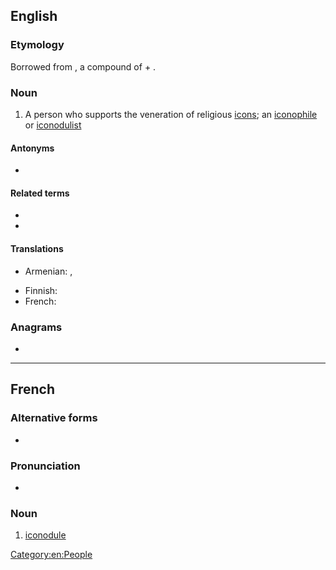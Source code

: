 ==English==
{{wikipedia}}

===Etymology===
Borrowed from {{bor|en|grc|εἰκονόδουλος}}, a compound of {{m|grc|εἰκών||likeness, image, portrait}} + {{m|grc|δοῦλος||slave}}.

===Noun===
{{en-noun}}

# A person who supports the veneration of religious [[icon]]s; an [[iconophile]] or [[iconodulist]]

====Antonyms====
* {{l|en|iconoclast}}

====Related terms====
* {{l|en|iconodulism}}
* {{l|en|iconodulist}}

====Translations====
{{trans-top|person who supports the veneration of religious icons}}
* Armenian: {{t+|hy|պատկերապաշտ}}, {{t|hy|պատկերահարգ}}
{{trans-mid}}
* Finnish: {{t-needed|fi}}
* French: {{t+|fr|iconodule|m}}
{{trans-bottom}}

===Anagrams===
* {{anagrams|en|a=cdeilnoou|leuconoid}}

[[Category:en:People]]

----

==French==

===Alternative forms===
* {{alter|fr|iconodoule}}

===Pronunciation===
* {{fr-IPA}}

===Noun===
{{fr-noun|m}}

# [[#English|iconodule]]
#: {{ant|fr|iconoclaste}}